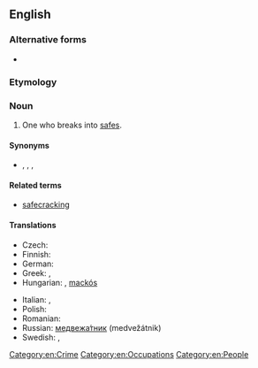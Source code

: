 {{also|safe-cracker}}
==English==

===Alternative forms===
* {{l|en|safe-cracker}}

===Etymology===
{{compound|en|safe|cracker}}

===Noun===
{{en-noun}}

# One who breaks into [[safe]]s.

====Synonyms====
* {{l|en|yegg}}, {{l|en|yeggman}}, {{l|en|safebreaker}}, {{l|en|peteman}}

====Related terms====
* [[safecracking]]

====Translations====
{{trans-top|translation one who practices safecracking}}
* Czech: {{t+|cs|kasař|m}}
* Finnish: {{t+|fi|kassakaappimurtaja}}
* German: {{t|de|Geldschrankknacker|m}}
* Greek: {{t+|el|ανοίχτρας|m}}, {{t+|el|παραβιαστής|m}}
* Hungarian: {{t|hu|kasszafúró}}, [[mackós]] {{qualifier|slang}}
{{trans-mid}}
* Italian: {{t|it|scassinatore di casseforti|m}}, {{t|it|scassinatrice di casseforti|f}}
* Polish: {{t+|pl|kasiarz|m}}
* Romanian: {{t|ro|spărgător de seifuri|m}}
* Russian: {{qualifier|slang}} [[медвежатник|медвежа́тник]] (medvežátnik) {{g|m}}
* Swedish: {{t|sv|kassaskåpssprängare|c}}, {{t+|sv|dynamitard|c}} {{qualifier|archaic}}
{{trans-bottom}}

[[Category:en:Crime]]
[[Category:en:Occupations]]
[[Category:en:People]]